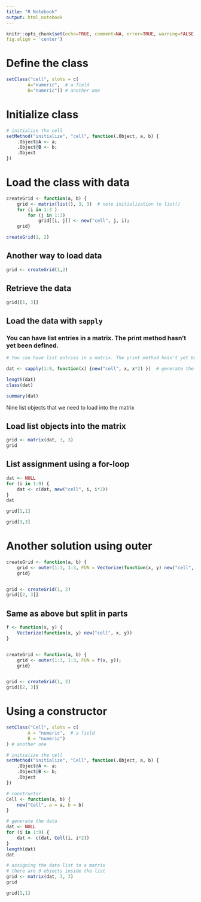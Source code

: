 ```yaml
---
title: "R Notebook"
output: html_notebook
---
```


```r
knitr::opts_chunk$set(echo=TRUE, comment=NA, error=TRUE, warning=FALSE, message = FALSE,
fig.align = 'center')
```

# Define the class

```r
setClass("cell", slots = c(       
        A="numeric",  # a field
        B="numeric")) # another one
```


# Initialize class

```r
# initialize the cell
setMethod("initialize", "cell", function(.Object, a, b) {
    .Object@A <- a;
    .Object@B <- b;
    .Object 
})
```


# Load the class with data

```r
createGrid <- function(a, b) {
    grid <- matrix(list(), 3, 3)  # note initialization to list()
    for (i in 1:3 )
        for (j in 1:3)
            grid[[i, j]] <- new("cell", j, i);
    grid}
```


```r
createGrid(1, 2)
```

## Another way to load data

```r
grid <- createGrid(1,2)

```

## Retrieve the data

```r
grid[[1, 3]]
```

## Load the data with `sapply`

### You can have list entries in a matrix. The print method hasn't yet been defined.

```r
# You can have list entries in a matrix. The print method hasn't yet been defined.

dat <- sapply(1:9, function(x) {new("cell", x, x*2) })  # generate the data

length(dat)
class(dat)
```

```r
summary(dat)
```

Nine list objects that we need to load into the matrix

## Load list objects into the matrix

```r
grid <- matrix(dat, 3, 3)
grid
```


## List assignment using a for-loop
```r
dat <- NULL
for (i in 1:9) {
    dat <- c(dat, new("cell", i, i*2))
}
dat
```


```r
grid[1,1]
```

```r
grid[3,3]
```


# Another solution using outer

```r
createGrid <- function(a, b) { 
    grid <- outer(1:3, 1:3, FUN = Vectorize(function(x, y) new("cell", x, y)));
    grid}


grid <- createGrid(1, 2)
grid[[2, 3]]
```

## Same as above but split in parts

```r
f <- function(x, y) {
    Vectorize(function(x, y) new("cell", x, y))
}


createGrid <- function(a, b) { 
    grid <- outer(1:3, 1:3, FUN = f(x, y));
    grid}


grid <- createGrid(1, 2)
grid[[2, 3]]
```





# Using a constructor

```r
setClass("Cell", slots = c(       
        A = "numeric",  # a field
        B = "numeric")
) # another one

# initialize the cell
setMethod("initialize", "Cell", function(.Object, a, b) {
    .Object@A <- a;
    .Object@B <- b;
    .Object 
})

# constructor
Cell <- function(a, b) {
    new("Cell", a = a, b = b)
}

```


```r
# generate the data
dat <- NULL
for (i in 1:9) {
    dat <- c(dat, Cell(i, i*2))
}
length(dat)
dat
```

```r
# assigning the data list to a matrix
# there are 9 objects inside the list
grid <- matrix(dat, 3, 3)
grid
```

```r
grid[1,1]
```


